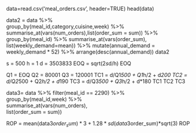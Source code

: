                            
data=read.csv('meal_orders.csv', header=TRUE)
head(data)
				
data2 = data %>%                                        
   group_by(meal_id,category,cuisine,week) %>%                         
   summarise_at(vars(num_orders),list(order_sum = sum)) %>%
   group_by(meal_id) %>%
   summarise_at(vars(order_sum), list(weekly_demand=mean)) %>%
   mutate(annual_demand = weekly_demand * 52) %>%
   arrange(desc(annual_demand))
data2

s = 500
h = 1
d = 3503833
EOQ = sqrt(2*s*d/h)
EOQ

Q1 = EOQ
Q2 = 80001
Q3 = 120001
TC1 = d/Q1*500 + Q1*h/2 + d*200
TC2 = d/Q2*500 + Q2*h/2 + d*190
TC3 = d/Q3*500 + Q3*h/2 + d*180
TC1
TC2
TC3


data3= data %>% 
   filter(meal_id == 2290) %>%                                       
   group_by(meal_id,week) %>%                         
   summarise_at(vars(num_orders),              
                list(order_sum = sum))

ROP = mean(data3$order_sum)*3 + 1.28*sd(data3$order_sum)*sqrt(3)
ROP

				
